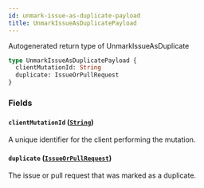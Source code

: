 ```yaml
---
id: unmark-issue-as-duplicate-payload
title: UnmarkIssueAsDuplicatePayload
---
```


Autogenerated return type of UnmarkIssueAsDuplicate

```graphql
type UnmarkIssueAsDuplicatePayload {
  clientMutationId: String
  duplicate: IssueOrPullRequest
}
```

### Fields

#### `clientMutationId` ([`String`](/docs/api/scalars/string))

A unique identifier for the client performing the mutation.

#### `duplicate` ([`IssueOrPullRequest`](/docs/api/unions/issue-or-pull-request))

The issue or pull request that was marked as a duplicate.
